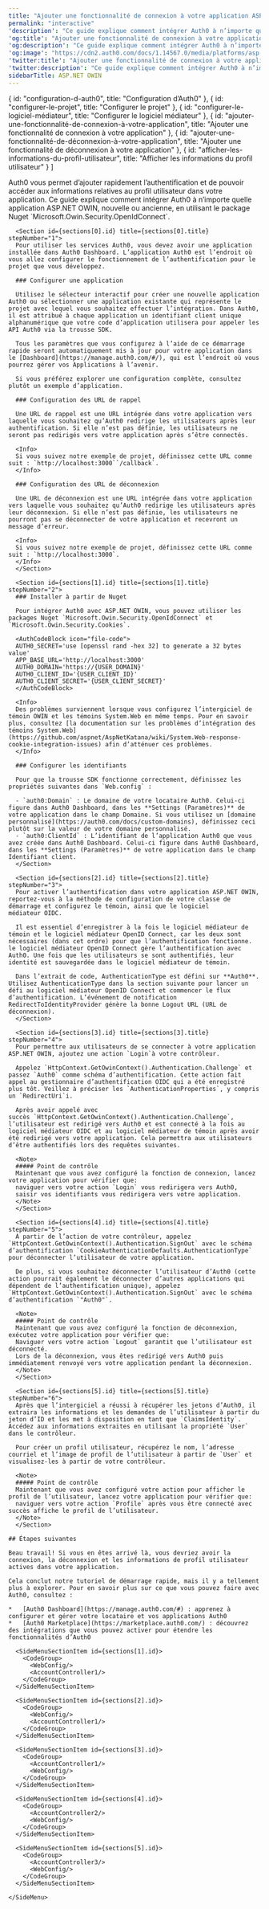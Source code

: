 ```yaml
---
title: "Ajouter une fonctionnalité de connexion à votre application ASP.NET OWIN"
permalink: "interactive"
'description': "Ce guide explique comment intégrer Auth0 à n’importe quelle application ASP.NET OWIN, nouvelle ou ancienne, à l’aide du package NuGet Microsoft.Owin.Security.OpenIdConnect."
'og:title': "Ajouter une fonctionnalité de connexion à votre application ASP.NET OWIN"
'og:description': "Ce guide explique comment intégrer Auth0 à n’importe quelle application ASP.NET OWIN, nouvelle ou ancienne, à l’aide du package NuGet Microsoft.Owin.Security.OpenIdConnect."
'og:image': "https://cdn2.auth0.com/docs/1.14567.0/media/platforms/asp.png"
'twitter:title': "Ajouter une fonctionnalité de connexion à votre application ASP.NET OWIN"
'twitter:description': "Ce guide explique comment intégrer Auth0 à n’importe quelle application ASP.NET OWIN, nouvelle ou ancienne, à l’aide du package NuGet Microsoft.Owin.Security.OpenIdConnect."
sidebarTitle: ASP.NET OWIN
---
```



  { id: "configuration-d-auth0", title: "Configuration d’Auth0" },
  { id: "configurer-le-projet", title: "Configurer le projet" },
  { id: "configurer-le-logiciel-médiateur", title: "Configurer le logiciel médiateur" },
  { id: "ajouter-une-fonctionnalité-de-connexion-à-votre-application", title: "Ajouter une fonctionnalité de connexion à votre application" },
  { id: "ajouter-une-fonctionnalité-de-déconnexion-à-votre-application", title: "Ajouter une fonctionnalité de déconnexion à votre application" },
  { id: "afficher-les-informations-du-profil-utilisateur", title: "Afficher les informations du profil utilisateur" }
]

<Recipe>
  <Content>
    Auth0 vous permet d’ajouter rapidement l’authentification et de pouvoir accéder aux informations relatives au profil utilisateur dans votre application. Ce guide explique comment intégrer Auth0 à n’importe quelle application ASP.NET OWIN, nouvelle ou ancienne, en utilisant le package Nuget `Microsoft.Owin.Security.OpenIdConnect`.

      <Section id={sections[0].id} title={sections[0].title} stepNumber="1">
      Pour utiliser les services Auth0, vous devez avoir une application installée dans Auth0 Dashboard. L’application Auth0 est l’endroit où vous allez configurer le fonctionnement de l’authentification pour le projet que vous développez.

      ### Configurer une application

      Utilisez le sélecteur interactif pour créer une nouvelle application Auth0 ou sélectionner une application existante qui représente le projet avec lequel vous souhaitez effectuer l’intégration. Dans Auth0, il est attribué à chaque application un identifiant client unique alphanumérique que votre code d’application utilisera pour appeler les API Auth0 via la trousse SDK.

      Tous les paramètres que vous configurez à l’aide de ce démarrage rapide seront automatiquement mis à jour pour votre application dans le [Dashboard](https://manage.auth0.com/#/), qui est l’endroit où vous pourrez gérer vos Applications à l’avenir.

      Si vous préférez explorer une configuration complète, consultez plutôt un exemple d’application.

      ### Configuration des URL de rappel

      Une URL de rappel est une URL intégrée dans votre application vers laquelle vous souhaitez qu’Auth0 redirige les utilisateurs après leur authentification. Si elle n’est pas définie, les utilisateurs ne seront pas redirigés vers votre application après s’être connectés.

      <Info>
      Si vous suivez notre exemple de projet, définissez cette URL comme suit : `http://localhost:3000``/callback`.
      </Info>

      ### Configuration des URL de déconnexion

      Une URL de déconnexion est une URL intégrée dans votre application vers laquelle vous souhaitez qu’Auth0 redirige les utilisateurs après leur déconnexion. Si elle n’est pas définie, les utilisateurs ne pourront pas se déconnecter de votre application et recevront un message d’erreur.

      <Info>
      Si vous suivez notre exemple de projet, définissez cette URL comme suit : `http://localhost:3000`.
      </Info>
      </Section>

      <Section id={sections[1].id} title={sections[1].title} stepNumber="2">
      ### Installer à partir de Nuget

      Pour intégrer Auth0 avec ASP.NET OWIN, vous pouvez utiliser les packages Nuget `Microsoft.Owin.Security.OpenIdConnect` et `Microsoft.Owin.Security.Cookies`.

      <AuthCodeBlock icon="file-code">
      AUTH0_SECRET='use [openssl rand -hex 32] to generate a 32 bytes value'
      APP_BASE_URL='http://localhost:3000'
      AUTH0_DOMAIN='https://{USER_DOMAIN}'
      AUTH0_CLIENT_ID='{USER_CLIENT_ID}'
      AUTH0_CLIENT_SECRET='{USER_CLIENT_SECRET}'
      </AuthCodeBlock>

      <Info>
      Des problèmes surviennent lorsque vous configurez l’intergiciel de témoin OWIN et les témoins System.Web en même temps. Pour en savoir plus, consultez [la documentation sur les problèmes d’intégration des témoins System.Web](https://github.com/aspnet/AspNetKatana/wiki/System.Web-response-cookie-integration-issues) afin d’atténuer ces problèmes.
      </Info>

      ### Configurer les identifiants

      Pour que la trousse SDK fonctionne correctement, définissez les propriétés suivantes dans `Web.config` :

      - `auth0:Domain` : Le domaine de votre locataire Auth0. Celui-ci figure dans Auth0 Dashboard, dans les **Settings (Paramètres)** de votre application dans le champ Domaine. Si vous utilisez un [domaine personnalisé](https://auth0.com/docs/custom-domains), définissez ceci plutôt sur la valeur de votre domaine personnalisé.
      - `auth0:ClientId` : L’identifiant de l’application Auth0 que vous avez créée dans Auth0 Dashboard. Celui-ci figure dans Auth0 Dashboard, dans les **Settings (Paramètres)** de votre application dans le champ Identifiant client.
      </Section>

      <Section id={sections[2].id} title={sections[2].title} stepNumber="3">
      Pour activer l’authentification dans votre application ASP.NET OWIN, reportez-vous à la méthode de configuration de votre classe de démarrage et configurez le témoin, ainsi que le logiciel médiateur OIDC.

      Il est essentiel d’enregistrer à la fois le logiciel médiateur de témoin et le logiciel médiateur OpenID Connect, car les deux sont nécessaires (dans cet ordre) pour que l’authentification fonctionne. le logiciel médiateur OpenID Connect gère l’authentification avec Auth0. Une fois que les utilisateurs se sont authentifiés, leur identité est sauvegardée dans le logiciel médiateur de témoin.

      Dans l’extrait de code, AuthenticationType est défini sur **Auth0**. Utilisez AuthenticationType dans la section suivante pour lancer un défi au logiciel médiateur OpenID Connect et commencer le flux d’authentification. L’événement de notification RedirectToIdentityProvider génère la bonne Logout URL (URL de déconnexion).
      </Section>

      <Section id={sections[3].id} title={sections[3].title} stepNumber="4">
      Pour permettre aux utilisateurs de se connecter à votre application ASP.NET OWIN, ajoutez une action `Login`à votre contrôleur.

      Appelez `HttpContext.GetOwinContext().Authentication.Challenge` et passez `Auth0` comme schéma d’authentification. Cette action fait appel au gestionnaire d’authentification OIDC qui a été enregistré plus tôt. Veillez à préciser les `AuthenticationProperties`, y compris un `RedirectUri`i.

      Après avoir appelé avec succès `HttpContext.GetOwinContext().Authentication.Challenge`, l’utilisateur est redirigé vers Auth0 et est connecté à la fois au logiciel médiateur OIDC et au logiciel médiateur de témoin après avoir été redirigé vers votre application. Cela permettra aux utilisateurs d’être authentifiés lors des requêtes suivantes.

      <Note>
      ##### Point de contrôle
      Maintenant que vous avez configuré la fonction de connexion, lancez votre application pour vérifier que:
      naviguer vers votre action `Login` vous redirigera vers Auth0,
      saisir vos identifiants vous redirigera vers votre application.
      </Note>
      </Section>

      <Section id={sections[4].id} title={sections[4].title} stepNumber="5">
      À partir de l’action de votre contrôleur, appelez `HttpContext.GetOwinContext().Authentication.SignOut` avec le schéma d’authentification `CookieAuthenticationDefaults.AuthenticationType` pour déconnecter l’utilisateur de votre application.

      De plus, si vous souhaitez déconnecter l’utilisateur d’Auth0 (cette action pourrait également le déconnecter d’autres applications qui dépendent de l’authentification unique), appelez `HttpContext.GetOwinContext().Authentication.SignOut` avec le schéma d’authentification `"Auth0"`.

      <Note>
      ##### Point de contrôle
      Maintenant que vous avez configuré la fonction de déconnexion, exécutez votre application pour vérifier que:
      Naviguer vers votre action `Logout` garantit que l’utilisateur est déconnecté.
      Lors de la déconnexion, vous êtes redirigé vers Auth0 puis immédiatement renvoyé vers votre application pendant la déconnexion.
      </Note>
      </Section>

      <Section id={sections[5].id} title={sections[5].title} stepNumber="6">
      Après que l’intergiciel a réussi à récupérer les jetons d’Auth0, il extraira les informations et les demandes de l’utilisateur à partir du jeton d’ID et les met à disposition en tant que `ClaimsIdentity`. Accédez aux informations extraites en utilisant la propriété `User` dans le contrôleur.

      Pour créer un profil utilisateur, récupérez le nom, l’adresse courriel et l’image de profil de l’utilisateur à partir de `User` et visualisez-les à partir de votre contrôleur.

      <Note>
      ##### Point de contrôle
      Maintenant que vous avez configuré votre action pour afficher le profil de l’utilisateur, lancez votre application pour vérifier que:
      naviguer vers votre action `Profile` après vous être connecté avec succès affiche le profil de l’utilisateur.
      </Note>
      </Section>

    ## Étapes suivantes

    Beau travail! Si vous en êtes arrivé là, vous devriez avoir la connexion, la déconnexion et les informations de profil utilisateur actives dans votre application.

    Cela conclut notre tutoriel de démarrage rapide, mais il y a tellement plus à explorer. Pour en savoir plus sur ce que vous pouvez faire avec Auth0, consultez :

    *   [Auth0 Dashboard](https://manage.auth0.com/#) : apprenez à configurer et gérer votre locataire et vos applications Auth0
    *   [Auth0 Marketplace](https://marketplace.auth0.com/) : découvrez des intégrations que vous pouvez activer pour étendre les fonctionnalités d’Auth0
  </Content>

  <SideMenu sections={sections}>
      <SideMenuSectionItem id={sections[0].id}>
        <SignUpForm lang="fr"/>
      </SideMenuSectionItem>

      <SideMenuSectionItem id={sections[1].id}>
        <CodeGroup>
          <WebConfig/>
          <AccountController1/>
        </CodeGroup>
      </SideMenuSectionItem>

      <SideMenuSectionItem id={sections[2].id}>
        <CodeGroup>
          <WebConfig/>
          <AccountController1/>
        </CodeGroup>
      </SideMenuSectionItem>

      <SideMenuSectionItem id={sections[3].id}>
        <CodeGroup>
          <AccountController1/>
          <WebConfig/>
        </CodeGroup>
      </SideMenuSectionItem>

      <SideMenuSectionItem id={sections[4].id}>
        <CodeGroup>
          <AccountController2/>
          <WebConfig/>
        </CodeGroup>
      </SideMenuSectionItem>

      <SideMenuSectionItem id={sections[5].id}>
        <CodeGroup>
          <AccountController3/>
          <WebConfig/>
        </CodeGroup>
      </SideMenuSectionItem>

    </SideMenu>
</Recipe>
